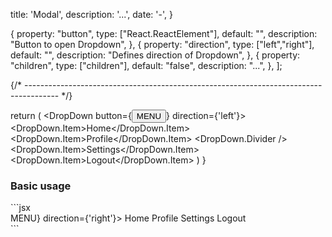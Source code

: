 
  title: 'Modal',
  description: '...',
  date: '-',
}

  {
    property: "button",
    type: ["React.ReactElement"],
    default: "",
    description: "Button to open Dropdown",
  },
  {
    property: "direction",
    type: ["left","right"],
    default: "",
    description: "Defines direction of Dropdown",
  },
  {
    property: "children",
    type: ["children"],
    default: "false",
    description: "...",
  },
];




{/* -------------------------------------------------------------------------------------- */}


  return (
   <DropDown button={<Button>MENU</Button>} direction={'left'}>
        <DropDown.Item>Home</DropDown.Item>
        <DropDown.Item>Profile</DropDown.Item>
        <DropDown.Divider />
        <DropDown.Item>Settings</DropDown.Item>
        <DropDown.Item>Logout</DropDown.Item>
    </DropDown>
  )
}

### Basic usage
<div className="flex gap-2">
<Example/>
</div>
```jsx
<div>
    <DropDown button={<Button>MENU</Button>} direction={'right'}>
        <DropDown.Item>Home</DropDown.Item>
        <DropDown.Item>Profile</DropDown.Item>
        <DropDown.Divider />
        <DropDown.Item>Settings</DropDown.Item>
        <DropDown.Item>Logout</DropDown.Item>
    </DropDown>
</div>
```
